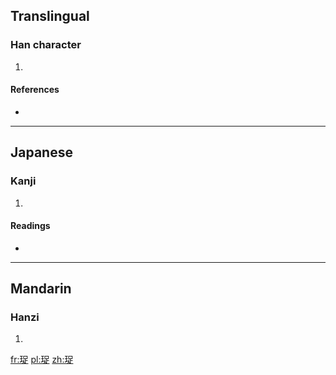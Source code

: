 ==Translingual==

===Han character===
{{Han char|rn=96|rad=玉|as=07|sn=11|four=1618<sub>1</sub>|canj=一土口卜人 (MGRYO)}}

# {{defn|Han|sort=玉07}}

====References====
* {{Han ref|kx=0732.240|dkj=21006|dj=1144.010|hdz=21117.040|uh=73FF|ud=29695|bh=D675|bd=54901}}

----

==Japanese==

===Kanji===
{{ja-kanji|grade=|rs=玉07}}

# {{defn|lang=ja|sort=玉07}}

====Readings====
* {{ja-readings|on=[[しゅく]] (shuku), [[すく]] (suku), [[さく]] (saku)|kun=[[ひとしい]] (hitoshii)}}

----

==Mandarin==

===Hanzi===
{{cmn-hanzi|pin=[[chuò]] ([[chuo4]])|wg=ch'o<sup>4</sup>}}

# {{defn|lang=cmn|sort=玉07}}

[[fr:珿]]
[[pl:珿]]
[[zh:珿]]